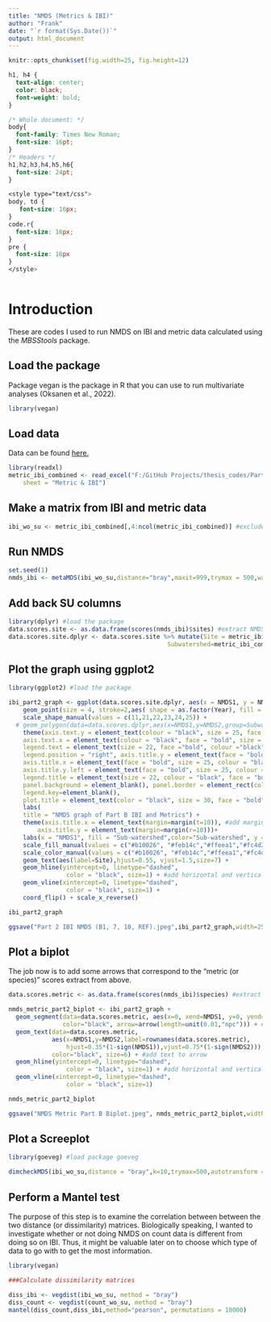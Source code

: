 ```yaml
---
title: "NMDS (Metrics & IBI)"
author: "Frank"
date: "`r format(Sys.Date())`"
output: html_document
---
```


```r
knitr::opts_chunk$set(fig.width=25, fig.height=12)
```

```css
h1, h4 {
  text-align: center;
  color: black;
  font-weight: bold;
}

/* Whole document: */
body{
  font-family: Times New Roman;
  font-size: 16pt;
}
/* Headers */
h1,h2,h3,h4,h5,h6{
  font-size: 24pt;
}

<style type="text/css">
body, td {
   font-size: 16px;
}
code.r{
  font-size: 16px;
}
pre {
  font-size: 16px
}
</style>
  
```

# Introduction

These are codes I used to run NMDS on IBI and metric data calculated using the *MBSStools* package. 

## Load the package

Package vegan is the package in R that you can use to run multivariate analyses (Oksanen et al., 2022).

```r
library(vegan)
```

## Load data

Data can be found [here.](https://github.com/tquach123/thesis-codes "Frank's GitHub")

```r
library(readxl)
metric_ibi_combined <- read_excel("F:/GitHub Projects/thesis_codes/Part b (09-19)/NMDS (Metrics and IBI) - B1, 7, 10, REF 12-19/metric_ibi_combined.xlsx", 
    sheet = "Metric & IBI")
```

## Make a matrix from IBI and metric data

```r
ibi_wo_su <- metric_ibi_combined[,4:ncol(metric_ibi_combined)] #exclude the first few columns that contains SU information
```

## Run NMDS

```r
set.seed(1)
nmds_ibi <- metaMDS(ibi_wo_su,distance="bray",maxit=999,trymax = 500,wascores = T,k=2,autotransform = F) #gotta put autotransform on FALSE so R won't transform your data when you don't want it to.
```

## Add back SU columns

```r
library(dplyr) #load the package
data.scores.site <- as.data.frame(scores(nmds_ibi)$sites) #extract NMDS scores
data.scores.site.dplyr <- data.scores.site %>% mutate(Site = metric_ibi_combined$Site,Year=metric_ibi_combined$Year,
                                            Subwatershed=metric_ibi_combined$Subwatershed)

```

## Plot the graph using ggplot2

```r
library(ggplot2) #load the package

ibi_part2_graph <- ggplot(data.scores.site.dplyr, aes(x = NMDS1, y = NMDS2)) + 
    geom_point(size = 4, stroke=2,aes( shape = as.factor(Year), fill = Subwatershed,color=Subwatershed))+
    scale_shape_manual(values = c(11,21,22,23,24,25)) +  
  # geom_polygon(data=data.scores.dplyr,aes(x=NMDS1,y=NMDS2,group=Subwatershed),alpha=0.30); this is to add a little convex polygon to visualize the clusters better. You can try to see how it looks. 
    theme(axis.text.y = element_text(colour = "black", size = 25, face = "bold"), 
    axis.text.x = element_text(colour = "black", face = "bold", size = 25), 
    legend.text = element_text(size = 22, face ="bold", colour ="black"), 
    legend.position = "right", axis.title.y = element_text(face = "bold", size = 18), 
    axis.title.x = element_text(face = "bold", size = 25, colour = "black"), 
    axis.title.y.left = element_text(face = "bold", size = 25, colour = "black"),
    legend.title = element_text(size = 22, colour = "black", face = "bold"), 
    panel.background = element_blank(), panel.border = element_rect(colour = "black", fill = NA, size = 1.2),
    legend.key=element_blank(),
    plot.title = element_text(color = "black", size = 30, face = "bold", hjust = 0.5)) + 
    labs(
    title = "NMDS graph of Part B IBI and Metrics") + 
    theme(axis.title.x = element_text(margin=margin(t=10)), #add margin to x-axis title
        axis.title.y = element_text(margin=margin(r=10)))+
    labs(x = "NMDS1", fill = "Sub-watershed",color="Sub-watershed", y = "NMDS2", shape = "Year")  + 
    scale_fill_manual(values = c("#b10026", "#feb14c","#ffeea1","#fc4d2a")) +
    scale_color_manual(values = c("#b10026", "#feb14c","#ffeea1","#fc4d2a")) +
    geom_text(aes(label=Site),hjust=0.55, vjust=1.5,size=7) + 
    geom_hline(yintercept=0, linetype="dashed", 
                color = "black", size=1) + #add horizontal and vertical lines at 0
    geom_vline(xintercept=0, linetype="dashed", 
                color = "black", size=1) +
    coord_flip() + scale_x_reverse()

ibi_part2_graph

ggsave("Part 2 IBI NMDS (B1, 7, 10, REF).jpeg",ibi_part2_graph,width=25,height=13)

```

## Plot a biplot

The job now is to add some arrows that correspond to the "metric (or species)" scores extract from above. 

```r
data.scores.metric <- as.data.frame(scores(nmds_ibi)$species) #extract NMDS metric scores

nmds_metric_part2_biplot <- ibi_part2_graph + 
  geom_segment(data=data.scores.metric, aes(x=0, xend=NMDS1, y=0, yend=NMDS2), 
               color="black", arrow=arrow(length=unit(0.01,"npc"))) + #add arrow
  geom_text(data=data.scores.metric, 
            aes(x=NMDS1,y=NMDS2,label=rownames(data.scores.metric),
                hjust=0.35*(1-sign(NMDS1)),vjust=0.75*(1-sign(NMDS2))), 
            color="black", size=6) + #add text to arrow
  geom_hline(yintercept=0, linetype="dashed", 
                color = "black", size=1) + #add horizontal and vertical lines at 0
  geom_vline(xintercept=0, linetype="dashed", 
                color = "black", size=1)

nmds_metric_part2_biplot

ggsave("NMDS Metric Part B Biplot.jpeg", nmds_metric_part2_biplot,width=25,height=12)
```

## Plot a Screeplot

```r
library(goeveg) #load package goeveg

dimcheckMDS(ibi_wo_su,distance = "bray",k=10,trymax=500,autotransform = F)

```

## Perform a Mantel test

The purpose of this step is to examine the correlation between between the two distance (or dissimilarity) matrices. Biologically speaking, I wanted to investigate whether or not doing NMDS on count data is different from doing so on IBI. Thus, it might be valuable later on to choose which type of data to go with to get the most information.

```r
library(vegan)

###Calculate dissimilarity matrices

diss_ibi <- vegdist(ibi_wo_su, method = "bray")
diss_count <- vegdist(count_wo_su, method = "bray") 
mantel(diss_count,diss_ibi,method="pearson", permutations = 10000)
```

